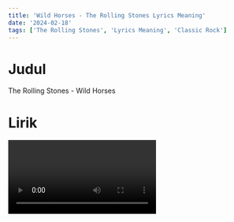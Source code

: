 ```yaml
---
title: 'Wild Horses - The Rolling Stones Lyrics Meaning'
date: '2024-02-18'
tags: ['The Rolling Stones', 'Lyrics Meaning', 'Classic Rock']
---
```


# Judul

The Rolling Stones - Wild Horses

# Lirik

<Video id='SQTHB4jM-KQ' />

**Verse 1**

> **Childhood living is easy to do**

> _Masa kecil hidup itu mudah dilalui_

> **The things you wanted, I bought them for you**

> _Hal-hal yang kau inginkan, aku membelikannya untukmu_

> **Graceless lady, you know who I am**

> _Wanita yang tidak anggun, kau tahu siapa diriku_

> **You know I can't let you slide through my hands**

> _Kau tahu aku tidak bisa membiarkanmu meluncur di antara jariku_

**Penjelasan:**

Menggambarkan tentang masa kecil yang indah dan berbagi hal-hal yang diinginkan. Ada keanggunan dalam wanita yang diceritakan, tetapi juga kesadaran bahwa seseorang tidak bisa kehilangan orang yang dicintai begitu saja.

**Verse 2**

> **Wild horses, couldn't drag me away**

> _Kuda liar, tak bisa menarikku pergi_

> **Wild, wild horses, couldn't drag me away**

> _Kuda liar, kuda liar, tak bisa menarikku pergi_

> **I watched you suffer a dull aching pain**

> _Aku melihatmu menderita rasa sakit yang tumpul_

> **Now you decided to show me the same**

> _Sekarang kau memutuskan untuk menunjukkan hal yang sama padaku_

**Penjelasan:**

Menggambarkan tekad dan kekuatan hati untuk tetap setia, bahkan dalam menghadapi penderitaan dan kesulitan. Kuda liar menjadi metafora untuk hal-hal liar dan sulit diatasi.

**Verse 3**

> **No sweeping exits or offstage lines**

> _Tidak ada keluaran dramatis atau garis di belakang panggung_

> **Could make me feel bitter or treat you unkind**

> _Tidak bisa membuatku merasa pahit atau memperlakukanmu dengan tidak baik_

> **Wild horses, couldn't drag me away**

> _Kuda liar, tak bisa menarikku pergi_

> **Wild, wild horses, couldn't drag me away**

> _Kuda liar, kuda liar, tak bisa menarikku pergi_

**Penjelasan:**

Menunjukkan keberanian untuk menghadapi situasi sulit dan tetap setia tanpa ada perasaan pahit atau kejam.

**Chorus**

> **Faith has been broken, tears must be cried**

> _Keyakinan telah hancur, air mata harus menetes_

> **Let's do some living after we die**

> _Mari jalani hidup setelah kita mati_

**Penjelasan:**

Menggarisbawahi bahwa setelah melewati penderitaan dan kesedihan, masih ada kehidupan yang dapat dijalani bersama.

# List Vocabularies/Phrases

| **English** | **Translate**           |
| ----------- | ----------------------- |
| Graceless   | tidak anggun (greislis) |
| Slide       | meluncur (slaid)        |
| Drag        | menarik (drag)          |
| Dull        | tumpul (dal)            |
| Bitter      | pahit (biter)           |
| Unkind      | tidak baik (ankaind)    |
| Faith       | keyakinan (feit)        |
